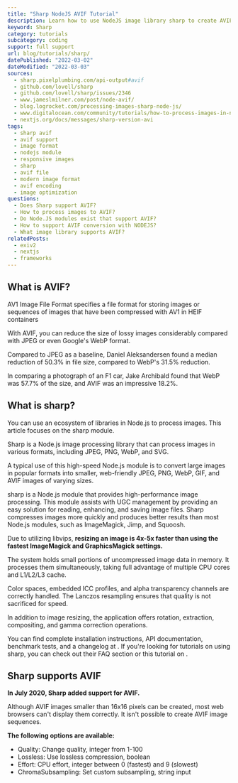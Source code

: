 ```yaml
---
title: "Sharp NodeJS AVIF Tutorial"
description: Learn how to use NodeJS image library sharp to create AVIF images.
keyword: Sharp
category: tutorials
subcategory: coding
support: full support
url: blog/tutorials/sharp/
datePublished: "2022-03-02"
dateModified: "2022-03-03"
sources:
  - sharp.pixelplumbing.com/api-output#avif
  - github.com/lovell/sharp
  - github.com/lovell/sharp/issues/2346
  - www.jameslmilner.com/post/node-avif/
  - blog.logrocket.com/processing-images-sharp-node-js/
  - www.digitalocean.com/community/tutorials/how-to-process-images-in-node-js-with-sharp
  - nextjs.org/docs/messages/sharp-version-avi
tags:
  - sharp avif
  - avif support
  - image format
  - nodejs module
  - responsive images
  - sharp
  - avif file
  - modern image format
  - avif encoding
  - image optimization
questions:
  - Does Sharp support AVIF?
  - How to process images to AVIF?
  - Do Node.JS modules exist that support AVIF?
  - How to support AVIF conversion with NODEJS?
  - What image library supports AVIF?
relatedPosts:
  - exiv2
  - nextjs
  - frameworks
---
```


## What is AVIF?

AV1 Image File Format specifies a file format for storing images or sequences of images that have been compressed with AV1 in HEIF containers

With AVIF, you can reduce the size of lossy images considerably compared with JPEG or even Google's WebP format.

Compared to JPEG as a baseline, Daniel Aleksandersen found a median reduction of 50.3% in file size, compared to WebP's 31.5% reduction.

In comparing a photograph of an F1 car, Jake Archibald found that WebP was 57.7% of the size, and AVIF was an impressive 18.2%.

## What is sharp?

You can use an ecosystem of libraries in Node.js to process images. This article focuses on the sharp module.

Sharp is a Node.js image processing library that can process images in various formats, including JPEG, PNG, WebP, and SVG.

A typical use of this high-speed Node.js module is to convert large images in popular formats into smaller, web-friendly JPEG, PNG, WebP, GIF, and AVIF images of varying sizes.

sharp is a Node.js module that provides high-performance image processing. This module assists with UGC management by providing an easy solution for reading, enhancing, and saving image files. Sharp compresses images more quickly and produces better results than most Node.js modules, such as ImageMagick, Jimp, and Squoosh.

Due to utilizing libvips, **resizing an image is 4x-5x faster than using the fastest ImageMagick and GraphicsMagick settings.**

The system holds small portions of uncompressed image data in memory. It processes them simultaneously, taking full advantage of multiple CPU cores and L1/L2/L3 cache.

Color spaces, embedded ICC profiles, and alpha transparency channels are correctly handled. The Lanczos resampling ensures that quality is not sacrificed for speed.

In addition to image resizing, the application offers rotation, extraction, compositing, and gamma correction operations.

You can find complete installation instructions, API documentation, benchmark tests, and a changelog at <Link href="sharp.pixelplumbing.com" text="sharp.pixelplumbing.com"/>. If you're looking for tutorials on using sharp, you can check out their FAQ section or this tutorial on <Link href="blog.logrocket.com/processing-images-sharp-node-js/" text="LogRocket"/>.

## Sharp supports AVIF

**In July 2020, Sharp added support for AVIF.**

Although AVIF images smaller than 16x16 pixels can be created, most web browsers can't display them correctly. It isn't possible to create AVIF image sequences.

**The following options are available:**

- Quality: Change quality, integer from 1-100
- Lossless: Use lossless compression, boolean
- Effort: CPU effort, integer between 0 (fastest) and 9 (slowest)
- ChromaSubsampling: Set custom subsampling, string input
